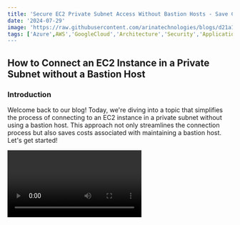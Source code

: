 ```yaml
---
title: 'Secure EC2 Private Subnet Access Without Bastion Hosts - Save Costs'
date: '2024-07-29'
image: 'https://raw.githubusercontent.com/arinatechnologies/blogs/d21a1a2433b9e80bf1af2abd516aab06ef3f0995/images/ec2sabtion.webp'
tags: ['Azure',AWS','GoogleCloud','Architecture','Security','Application/Data','Cost Optimization','Account Migration']
---
```

## How to Connect an EC2 Instance in a Private Subnet without a Bastion Host

### Introduction

Welcome back to our blog! Today, we're diving into a topic that simplifies the process of connecting to an EC2 instance in a private subnet without using a bastion host. This approach not only streamlines the connection process but also saves costs associated with maintaining a bastion host. Let's get started!

<Video id="pr1O8ZVzKgY" title="Understanding AWS Account Migration: A Step-by-Step Guide"/>

### The Traditional Method

![EC2 Traditional Method](https://raw.githubusercontent.com/arinatechnologies/blogs/main/images/EC2%20Endpointold%20method.pptx.webp)


Typically, to connect to an EC2 instance in a private subnet, you would use a bastion host. The process involves:
1. **Setting up a bastion host** in a public subnet.
2. **Connecting to the bastion host** from your local machine.
3. **Using the bastion host** to access the EC2 instance in the private subnet.

While this method is effective, it can be cumbersome and costly.

### The New Approach: EC2 Instance Connect Endpoint

AWS recently introduced a new service called **EC2 Instance Connect Endpoint**. This service allows you to connect directly to your EC2 instance in a private subnet without the need for a bastion host. Here’s how to set it up:

![EC2 New approach Method](https://raw.githubusercontent.com/arinatechnologies/blogs/main/images/EC2%20Endpointnewmethod.pptx.webp)

### Step-by-Step Guide

#### 1. **Set Up Your VPC and Subnets**
![EC2 setup vpc](https://raw.githubusercontent.com/arinatechnologies/blogs/main/images/EC2vpc.webp)
First, create a Virtual Private Cloud (VPC) with both public and private subnets:
- **Public Subnet**: This is where you will create the EC2 Instance Connect Endpoint.
- **Private Subnet**: This is where your EC2 instance will reside.
1. **Delete Default VPC:** Start by deleting the default VPC in your AWS region to avoid conflicts.
2. **Create a New VPC:**
   - Navigate to the VPC console.
   - Choose “VPC and more” and give it a suitable name (e.g., "YouTubeDemoVPC").
   - Create one public subnet and one private subnet.
   - No need for an S3 gateway in this setup.

#### Step 2: Launching the EC2 Instance

1. **Launch an EC2 Instance in the Private Subnet:**
   - Go to the EC2 console and launch a new instance.
   - Choose the private subnet for your instance.
   - Select an instance type (e.g., t3.nano).
   - Create a key pair or use an existing one for SSH access.

2. **Set Up Security Groups:**
   - Create a new security group allowing all traffic within the VPC.
   - Ensure the security group is attached to your EC2 instance.

#### Step 3: Creating the EC2 Instance Endpoint

1. **Create an Endpoint:**
   - Navigate to the VPC console and select “Endpoints.”
   - Create a new endpoint and attach it to the VPC.
   - Assign a security group to the endpoint that allows all traffic.

2. **Configure Security Groups:**
   - Ensure the public security group for the endpoint allows inbound traffic from your local IP.

#### Step 4: Connecting via AWS CLI

1. **Install and Configure AWS CLI:**
   - Ensure AWS CLI is installed on your local machine.
   - Configure AWS CLI with your access keys.

2. **Connect to the EC2 Instance:**
   - Use the `ssh` command with the correct private key and endpoint details to connect to the EC2 instance.

#### Step 5: Connecting via WinSCP

1. **Download and Install WinSCP:**
   - Install WinSCP for a graphical interface to manage files on your EC2 instance.

2. **Set Up WinSCP:**
   - Open WinSCP and configure a new session.
   - Enter the private IP of the EC2 instance.
   - Use the private key for authentication.
   - Set up a proxy command to use the EC2 endpoint.

3. **Connect and Manage Files:**
   - Save the session settings and connect.
   - You should now be able to manage files on your EC2 instance via WinSCP.

### Troubleshooting Common Issues

- **Permission Denied Errors:**
  - Ensure your private key file has the correct permissions (`chmod 400 your-key.pem`).
  - Verify the security group rules allow inbound traffic from your IP.
  
- **Endpoint Initialization Issues:**
  - Check the VPC and subnet configurations.
  - Ensure the endpoint is associated with the correct security group.

### Benefits of Using EC2 Instance Endpoints

- **Cost Savings:** Avoid additional costs associated with running a bastion host.
- **Simplicity:** Simplify the connection process by eliminating the need for an intermediary host.
- **Security:** Maintain secure access to instances in private subnets without exposing a bastion host.

### Conclusion

Using EC2 instance endpoints is a powerful and cost-effective way to manage instances in private subnets. This guide has provided a comprehensive walkthrough of setting up and connecting to an EC2 instance without a bastion host, utilizing both AWS CLI and WinSCP. Implementing this approach can streamline your workflow and reduce costs, making your cloud infrastructure more efficient and manageable.

---

# Other Blogs
[Comprehensive Guide to Centralized Backups in AWS Organizations](https://www.arinatechnologies.com/posts/backups-orgs) <br/>
[AWS services that support Containers: Containers!=Kubernetes.](https://www.arinatechnologies.com/posts/aws-container-decision-tree) <br/>
[A Detailed Overview Of AWS SES and Monitoring](https://www.arinatechnologies.com/posts/AWS%20SES) <br/>
